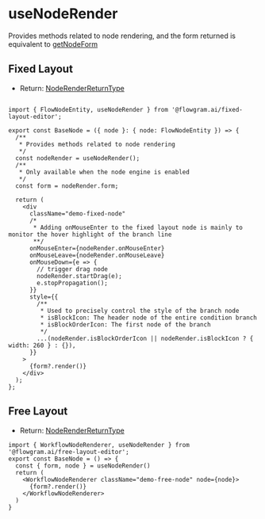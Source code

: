 # useNodeRender

Provides methods related to node rendering, and the form returned is equivalent to [getNodeForm](/api/utils/get-node-form.html)

## Fixed Layout

- Return: [NodeRenderReturnType](https://flowgram.ai/auto-docs/fixed-layout-editor/interfaces/NodeRenderReturnType.html)

```tsx pure

import { FlowNodeEntity, useNodeRender } from '@flowgram.ai/fixed-layout-editor';

export const BaseNode = ({ node }: { node: FlowNodeEntity }) => {
  /**
   * Provides methods related to node rendering
   */
  const nodeRender = useNodeRender();
  /**
   * Only available when the node engine is enabled
   */
  const form = nodeRender.form;

  return (
    <div
      className="demo-fixed-node"
      /*
       * Adding onMouseEnter to the fixed layout node is mainly to monitor the hover highlight of the branch line
       **/
      onMouseEnter={nodeRender.onMouseEnter}
      onMouseLeave={nodeRender.onMouseLeave}
      onMouseDown={e => {
        // trigger drag node
        nodeRender.startDrag(e);
        e.stopPropagation();
      }}
      style={{
        /**
         * Used to precisely control the style of the branch node
         * isBlockIcon: The header node of the entire condition branch
         * isBlockOrderIcon: The first node of the branch
         */
        ...(nodeRender.isBlockOrderIcon || nodeRender.isBlockIcon ? { width: 260 } : {}),
      }}
    >
      {form?.render()}
    </div>
  );
};

```

## Free Layout

- Return: [NodeRenderReturnType](https://flowgram.aiauto-docs/free-layout-core/interfaces/NodeRenderReturnType.html)

```tsx pure
import { WorkflowNodeRenderer, useNodeRender } from '@flowgram.ai/free-layout-editor';
export const BaseNode = () => {
  const { form, node } = useNodeRender()
  return (
    <WorkflowNodeRenderer className="demo-free-node" node={node}>
      {form?.render()}
    </WorkflowNodeRenderer>
  )
}

```
